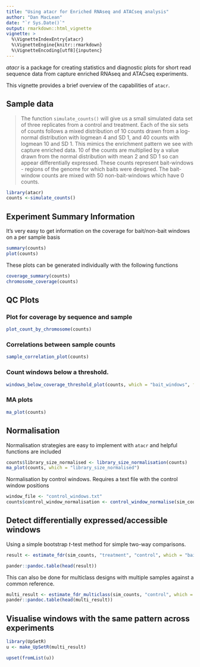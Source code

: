 ```yaml
---
title: "Using atacr for Enriched RNAseq and ATACseq analysis"
author: "Dan MacLean"
date: "`r Sys.Date()`"
output: rmarkdown::html_vignette
vignette: >
  %\VignetteIndexEntry{atacr}
  %\VignetteEngine{knitr::rmarkdown}
  %\VignetteEncoding[utf8]{inputenc}
---
```


_atacr_ is a package for creating statistics and diagnostic plots for short read sequence data from capture enriched RNAseq and ATACseq experiments.

This vignette provides a brief overview of the capabilities of `atacr`.

## Sample data

> The function `simulate_counts()` will give us a small simulated data set of three replicates from a control and treatment. Each of the six sets of counts follows a mixed distribution of 10 counts drawn from a log-normal distribution with logmean 4 and SD 1, and 40 counts with logmean 10 and SD 1. This mimics the enrichment pattern we see with capture enriched data. 10 of the counts are multiplied by a value drawn from the normal distribution with mean 2 and SD 1 so can appear differentially expressed. These counts represent bait-windows - regions of the genome for which baits were designed. The bait-window counts are mixed with 50 non-bait-windows which have 0 counts.   

```r
library(atacr)
counts <-simulate_counts()
```

## Experiment Summary Information

It's very easy to get information on the coverage for bait/non-bait windows on a per sample basis

```r
summary(counts)
plot(counts)
```


These plots can be generated individually with the following functions

```r
coverage_summary(counts)
chromosome_coverage(counts)
```

## QC Plots

### Plot for coverage by sequence and sample
```r
plot_count_by_chromosome(counts)
```


### Correlations between sample counts
```r
sample_correlation_plot(counts)
```



### Count windows below a threshold. 
```r
windows_below_coverage_threshold_plot(counts, which = "bait_windows", from=0, to=1000)
```


### MA plots
```r
ma_plot(counts)
```

## Normalisation

Normalisation strategies are easy to implement with `atacr` and helpful functions are included

```r
counts$library_size_normalised <- library_size_normalisation(counts)
ma_plot(counts, which = "library_size_normalised")
```

Normalisation by control windows. Requires a text file with the control window positions

```r
window_file <- "control_windows.txt"
counts$control_window_normalisation <- control_window_normalise(sim_counts, window_file)
```

## Detect differentially expressed/accessible windows

Using a simple bootstrap _t_-test method for simple two-way comparisons.
```r

result <- estimate_fdr(sim_counts, "treatment", "control", which = "bait_windows")

pander::pandoc.table(head(result))
```
This can also be done for multiclass designs with multiple samples against a common reference.

```r
multi_result <- estimate_fdr_multiclass(sim_counts, "control", which = "bait_windows")
pander::pandoc.table(head(multi_result))
```

## Visualise windows with the same pattern across experiments
```r
library(UpSetR)
u <- make_UpSetR(multi_result)

upset(fromList(u))
```
